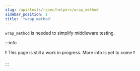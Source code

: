 ```yaml
---
slug: /api/tests/rspec/helpers/wrap_method
sidebar_position: 1
title: '*wrap_method'
---
```


`wrap_method` is needed to simplify middleware testing.

:::info

❗ This page is still a work in progress. More info is yet to come ❗

:::
